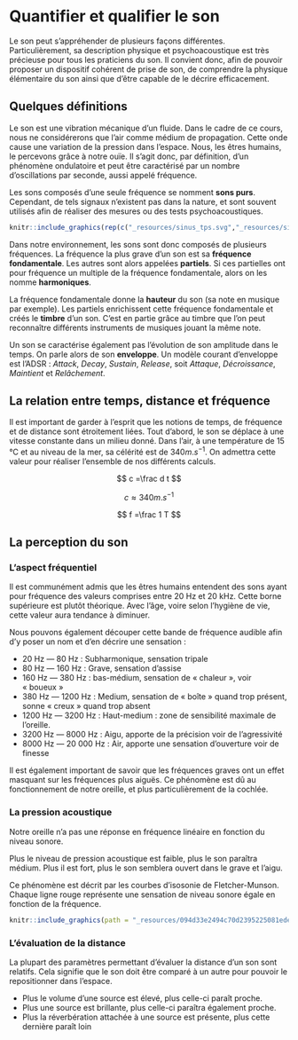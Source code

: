 # Quantifier et qualifier le son

Le son peut s'appréhender de plusieurs façons différentes. Particulièrement, sa description physique et psychoacoustique est très précieuse pour tous les praticiens du son. Il convient donc, afin de pouvoir proposer un dispositif cohérent de prise de son, de comprendre la physique élémentaire du son ainsi que d'être capable de le décrire efficacement. 

## Quelques définitions

Le son est une vibration mécanique d'un fluide. Dans le cadre de ce cours, nous ne considérerons que l'air comme médium de propagation. Cette onde cause une variation de la pression dans l'espace. Nous, les êtres humains, le percevons grâce à notre ouïe. Il s'agit donc, par définition, d'un phénomène ondulatoire et peut être caractérisé par un nombre d'oscillations par seconde, aussi appelé fréquence.

Les sons composés d'une seule fréquence se nomment **sons purs**. Cependant, de tels signaux n'existent pas dans la nature, et sont souvent utilisés afin de réaliser des mesures ou des tests psychoacoustiques. 

```r
knitr::include_graphics(rep(c("_resources/sinus_tps.svg","_resources/sinus_fqc.svg")))
```

Dans notre environnement, les sons sont donc composés de plusieurs fréquences. La fréquence la plus grave d'un son est sa **fréquence fondamentale**. Les autres sont alors appelées **partiels**. Si ces partielles ont pour fréquence un multiple de la fréquence fondamentale, alors on les nomme **harmoniques**.

La fréquence fondamentale donne la **hauteur** du son (sa note en musique par exemple). Les partiels enrichissent cette fréquence fondamentale et créés le **timbre** d'un son. C'est en partie grâce au timbre que l'on peut reconnaître différents instruments de musiques jouant la même note.

Un son se caractérise également pas l'évolution de son amplitude dans le temps. On parle alors de son **enveloppe**. Un modèle courant d'enveloppe est l'ADSR : *Attack*, *Decay*, *Sustain*, *Release*, soit *Attaque*, *Décroissance*, *Maintient* et *Relâchement*.

## La relation entre temps, distance et fréquence

Il est important de garder à l'esprit que les notions de temps, de fréquence et de distance sont étroitement liées. Tout d'abord, le son se déplace à une vitesse constante dans un milieu donné. Dans l'air, à une température de 15 °C et au niveau de la mer, sa célérité est de $340 m.s^{-1}$. On admettra cette valeur pour réaliser l'ensemble de nos différents calculs.



$$ c =\frac d t $$

$$ c \approx 340 m.s^{-1} $$

$$ f =\frac  1 T $$

## La perception du son

### L’aspect fréquentiel

Il est communément admis que les êtres humains entendent des sons ayant pour fréquence des valeurs comprises entre 20 Hz et 20 kHz. Cette borne supérieure est plutôt théorique. Avec l’âge, voire selon l’hygiène de vie, cette valeur aura tendance à diminuer.

Nous pouvons également découper cette bande de fréquence audible afin d’y poser un nom et d’en décrire une sensation :

 + 20 Hz — 80 Hz : Subharmonique, sensation tripale
 + 80 Hz — 160 Hz : Grave, sensation d’assise
 + 160 Hz — 380 Hz : bas-médium, sensation de « chaleur », voir « boueux »
 + 380 Hz — 1200 Hz : Medium, sensation de « boîte » quand trop présent, sonne « creux » quand trop absent
 + 1200 Hz — 3200 Hz : Haut-medium : zone de sensibilité maximale de l’oreille.
 + 3200 Hz — 8000 Hz : Aigu, apporte de la précision voir de l’agressivité
 + 8000 Hz — 20 000 Hz : Air, apporte une sensation d’ouverture voir de finesse

Il est également important de savoir que les fréquences graves ont un effet masquant sur les fréquences plus aiguës. Ce phénomène est dû au fonctionnement de notre oreille, et plus particulièrement de la cochlée.

### La pression acoustique

Notre oreille n’a pas une réponse en fréquence linéaire en fonction du niveau sonore.

Plus le niveau de pression acoustique est faible, plus le son paraîtra médium. Plus il est fort, plus le son semblera ouvert dans le grave et l’aigu.

Ce phénomène est décrit par les courbes d’isosonie de Fletcher-Munson. Chaque ligne rouge représente une sensation de niveau sonore égale en fonction de la fréquence.

```r
knitr::include_graphics(path = "_resources/094d33e2494c70d2395225081ede1162.png")
```

### L'évaluation de la distance

La plupart des paramètres permettant d'évaluer la distance d'un son sont relatifs. Cela signifie que le son doit être comparé à un autre pour pouvoir le repositionner dans l'espace.

+ Plus le volume d'une source est élevé, plus celle-ci paraît proche.
+ Plus une source est brillante, plus celle-ci paraîtra également proche.
+ Plus la réverbération attachée à une source est présente, plus cette dernière paraît loin
